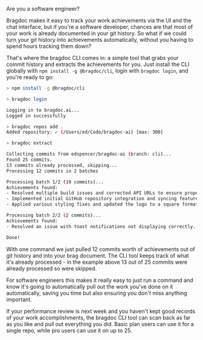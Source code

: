 Are you a software engineer?

Bragdoc makes it easy to track your work achievements via the UI and the chat interface, but if you're a software developer, chances are that most of your work is already documented in your git history. So what if we could turn your git history into achievements automatically, without you having to spend hours tracking them down?

That's where the bragdoc CLI comes in: a simple tool that grabs your commit history and extracts the achievements for you. Just install the CLI globally with `npm install -g @bragdoc/cli`, login with `bragdoc login`, and you're ready to go:

```bash
> npm install -g @bragdoc/cli

> bragdoc login

Logging in to bragdoc.ai...
Logged in successfully

> bragdoc repos add .
Added repository: ✓ (/Users/ed/Code/bragdoc-ai) [max: 300]

> bragdoc extract

Collecting commits from edspencer/bragdoc-ai (branch: cli)...
Found 25 commits.
13 commits already processed, skipping...
Processing 12 commits in 2 batches

Processing batch 1/2 (10 commits)...
Achievements found:
- Resolved multiple build issues and corrected API URLs to ensure proper functionality.
- Implemented initial GitHub repository integration and syncing features.
- Applied various styling fixes and updated the logo to a square format.

Processing batch 2/2 (2 commits)...
Achievements found:
- Resolved an issue with toast notifications not displaying correctly.

Done!
```

With one command we just pulled 12 commits worth of achievements out of git history and into your brag document. The CLI tool keeps track of what it's already processed - in the example above 13 out of 25 commits were already processed so were skipped.

For software engineers this makes it really easy to just run a command and know it's going to automatically pull out the work you've done on it automatically, saving you time but also ensuring you don't miss anything important.

If your performance review is next week and you haven't kept good records of your work accomplishments, the bragdoc CLI tool can scan back as far as you like and pull out everything you did. Basic plan users can use it for a single repo, while pro users can use it on up to 25.